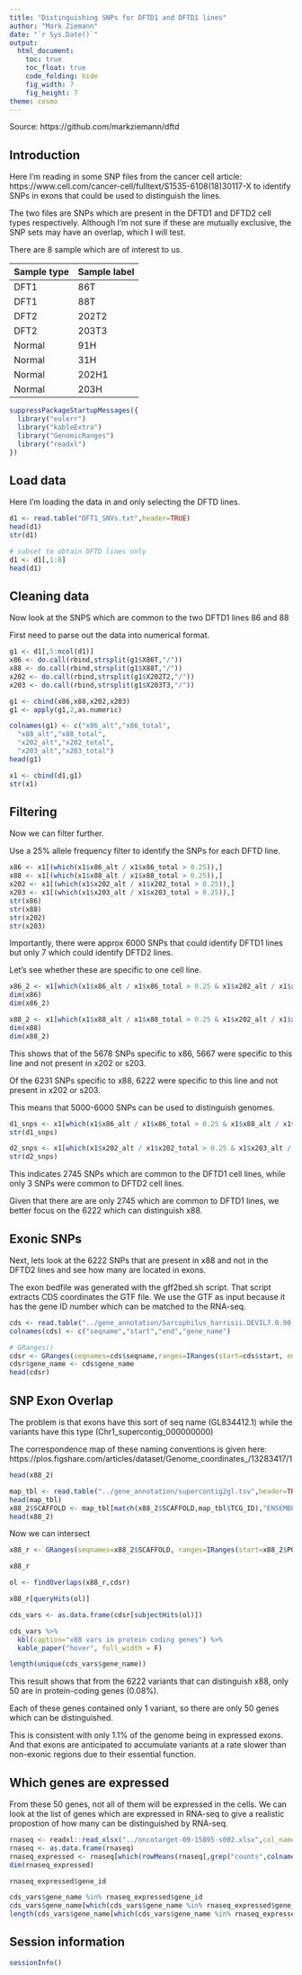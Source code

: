```yaml
---
title: "Distinguishing SNPs for DFTD1 and DFTD1 lines"
author: "Mark Ziemann"
date: "`r Sys.Date()`"
output:
  html_document:
    toc: true
    toc_float: true
    code_folding: hide
    fig_width: 7
    fig_height: 7
theme: cosmo
---
```


Source: https://github.com/markziemann/dftd

## Introduction

Here I'm reading in some SNP files from the cancer cell article: 
https://www.cell.com/cancer-cell/fulltext/S1535-6108(18)30117-X
to identify SNPs in exons that could be used to distinguish the lines.

The two files are SNPs which are present in the DFTD1 and DFTD2 cell types respectively.
Although I'm not sure if these are mutually exclusive, the SNP sets may have an overlap,
which I will test.

There are 8 sample which are of interest to us.

| Sample type | Sample label |
| --- | --- |
| DFT1 | 86T |
| DFT1 | 88T |
| DFT2 | 202T2 |
| DFT2 | 203T3 |
| Normal | 91H |
| Normal | 31H |
| Normal | 202H1 |
| Normal | 203H |


```r

suppressPackageStartupMessages({
  library("eulerr")
  library("kableExtra")
  library("GenomicRanges")
  library("readxl")
})

```


## Load data

Here I'm loading the data in and only selecting the DFTD lines.

```r

d1 <- read.table("DFT1_SNVs.txt",header=TRUE)
head(d1)
str(d1)

# subset to obtain DFTD lines only
d1 <- d1[,1:8]
head(d1)

```

## Cleaning data

Now look at the SNPS which are common to the two DFTD1 lines 86 and 88

First need to parse out the data into numerical format.

```r

g1 <- d1[,5:ncol(d1)]
x86 <- do.call(rbind,strsplit(g1$X86T,"/"))
x88 <- do.call(rbind,strsplit(g1$X88T,"/"))
x202 <- do.call(rbind,strsplit(g1$X202T2,"/"))
x203 <- do.call(rbind,strsplit(g1$X203T3,"/"))

g1 <- cbind(x86,x88,x202,x203)
g1 <- apply(g1,2,as.numeric)

colnames(g1) <- c("x86_alt","x86_total",
  "x88_alt","x88_total",
  "x202_alt","x202_total",
  "x203_alt","x203_total")
head(g1)

x1 <- cbind(d1,g1)
str(x1)

```

## Filtering

Now we can filter further.

Use a 25% allele frequency filter to identify the SNPs for each DFTD line.

```r

x86 <- x1[(which(x1$x86_alt / x1$x86_total > 0.25)),]
x88 <- x1[(which(x1$x88_alt / x1$x88_total > 0.25)),]
x202 <- x1[(which(x1$x202_alt / x1$x202_total > 0.25)),]
x203 <- x1[(which(x1$x203_alt / x1$x203_total > 0.25)),]
str(x86)
str(x88)
str(x202)
str(x203)

```

Importantly, there were approx 6000 SNPs that could identify DFTD1 lines but only 7 which could 
identify DFTD2 lines.

Let's see whether these are specific to one cell line.

```r

x86_2 <- x1[which(x1$x86_alt / x1$x86_total > 0.25 & x1$x202_alt / x1$x202_total < 0.25 &  x1$x203_alt / x1$x203_total < 0.25 ),]
dim(x86)
dim(x86_2)

x88_2 <- x1[which(x1$x88_alt / x1$x88_total > 0.25 & x1$x202_alt / x1$x202_total < 0.25 &  x1$x203_alt / x1$x203_total < 0.25 ),]
dim(x88)
dim(x88_2)

```

This shows that of the 5678 SNPs specific to x86, 5667 were specific to this line and not present in x202 or s203.

Of the 6231 SNPs specific to x88, 6222 were specific to this line and not present in x202 or s203.

This means that 5000-6000 SNPs can be used to distinguish genomes.

```r

d1_snps <- x1[which(x1$x86_alt / x1$x86_total > 0.25 & x1$x88_alt / x1$x88_total > 0.25),]
str(d1_snps)

d2_snps <- x1[which(x1$x202_alt / x1$x202_total > 0.25 & x1$x203_alt / x1$x203_total > 0.25),]
str(d2_snps)

```

This indicates 2745 SNPs which are common to the DFTD1 cell lines, while only 3 SNPs were common to
DFTD2 cell lines.

Given that there are are only 2745 which are common to DFTD1 lines, we better focus on the 6222
which can distinguish x88.

## Exonic SNPs

Next, lets look at the 6222 SNPs that are present in x88 and not in the DFTD2 lines and see how many are located 
in exons.

The exon bedfile was generated with the gff2bed.sh script. 
That script extracts CDS coordinates the GTF file.
We use the GTF as input because it has the gene ID number which can be matched to the RNA-seq.

```r

cds <- read.table("../gene_annotation/Sarcophilus_harrisii.DEVIL7.0.90.gtf.cds.bed")
colnames(cds) <- c("seqname","start","end","gene_name")

# GRanges()
cdsr <- GRanges(seqnames=cds$seqname,ranges=IRanges(start=cds$start, end=cds$end) )
cdsr$gene_name <- cds$gene_name
head(cdsr)

```

## SNP Exon Overlap

The problem is that exons have this sort of seq name (GL834412.1) while the variants have this type 
(Chr1_supercontig_000000000)

The correspondence map of these naming conventions is given here: https://plos.figshare.com/articles/dataset/Genome_coordinates_/13283417/1

```r

head(x88_2)

map_tbl <- read.table("../gene_annotation/supercontig2gl.tsv",header=TRUE)
head(map_tbl)
x88_2$SCAFFOLD <- map_tbl[match(x88_2$SCAFFOLD,map_tbl$TCG_ID),"ENSEMBL_ID"]
head(x88_2)

```

Now we can intersect

```r

x88_r <- GRanges(seqnames=x88_2$SCAFFOLD, ranges=IRanges(start=x88_2$POS, end=x88_2$POS+1) )

x88_r

ol <- findOverlaps(x88_r,cdsr)

x88_r[queryHits(ol)]

cds_vars <- as.data.frame(cdsr[subjectHits(ol)])

cds_vars %>% 
  kbl(caption="x88 vars in protein coding genes") %>% 
  kable_paper("hover", full_width = F)

length(unique(cds_vars$gene_name))

```

This result shows that from the 6222 variants that can distinguish x88, only 50 are in
protein-coding genes (0.08%).

Each of these genes contained only 1 variant, so there are only 50 genes which can be
distinguished.

This is consistent with only 1.1% of the genome being in expressed exons.
And that exons are anticipated to accumulate variants at a rate slower than non-exonic regions
due to their essential function.

## Which genes are expressed

From these 50 genes, not all of them will be expressed in the cells.
We can look at the list of genes which are expressed in RNA-seq to give a realistic 
propostion of how many can be distinguished by RNA-seq.

```r

rnaseq <- readxl::read_xlsx("../oncotarget-09-15895-s002.xlsx",col_names=TRUE,skip=1)
rnaseq <- as.data.frame(rnaseq)
rnaseq_expressed <- rnaseq[which(rowMeans(rnaseq[,grep("counts",colnames(rnaseq))])>10),]
dim(rnaseq_expressed)

rnaseq_expressed$gene_id 

cds_vars$gene_name %in% rnaseq_expressed$gene_id
cds_vars$gene_name[which(cds_vars$gene_name %in% rnaseq_expressed$gene_id)]
length(cds_vars$gene_name[which(cds_vars$gene_name %in% rnaseq_expressed$gene_id)])

```

## Session information

```r

sessionInfo()

```
